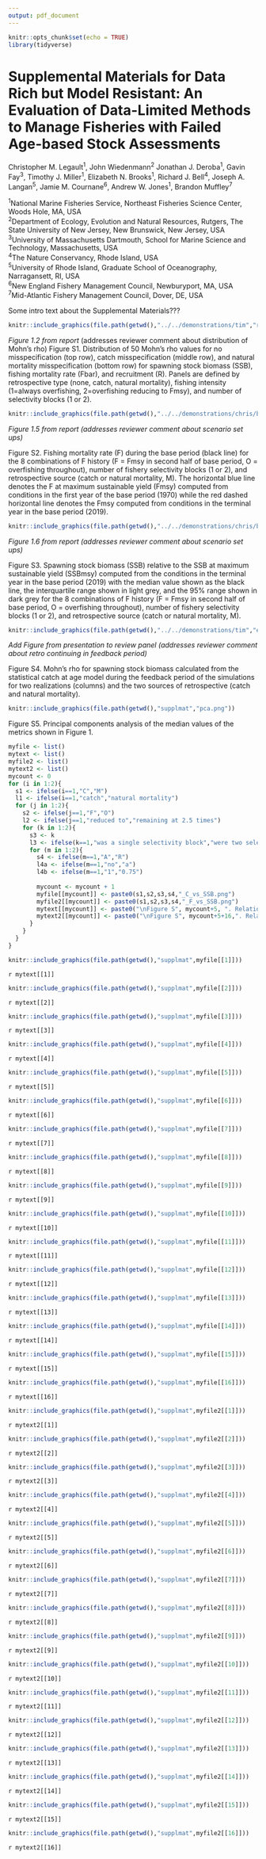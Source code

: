 ```yaml
---
output: pdf_document
---
```


```r
knitr::opts_chunk$set(echo = TRUE)
library(tidyverse)
```

\newpage

# Supplemental Materials for Data Rich but Model Resistant: An Evaluation of Data-Limited Methods to Manage Fisheries with Failed Age-based Stock Assessments

  
Christopher M. Legault^1^, John Wiedenmann^2^ Jonathan J. Deroba^1^, Gavin Fay^3^, Timothy J. Miller^1^, Elizabeth N. Brooks^1^, Richard J. Bell^4^, Joseph A. Langan^5^, Jamie M. Cournane^6^, Andrew W. Jones^1^, Brandon Muffley^7^


^1^National Marine Fisheries Service, Northeast Fisheries Science Center, Woods Hole, MA, USA  
^2^Department of Ecology, Evolution and Natural Resources, Rutgers, The State University of New Jersey, New Brunswick, New Jersey, USA  
^3^University of Massachusetts Dartmouth, School for Marine Science
and Technology, Massachusetts, USA  
^4^The Nature Conservancy, Rhode Island, USA  
^5^University of Rhode Island, Graduate School of Oceanography, Narragansett, RI, USA  
^6^New England Fishery Management Council, Newburyport, MA, USA  
^7^Mid-Atlantic Fishery Management Council, Dover, DE, USA  

Some intro text about the Supplemental Materials???

```r
knitr::include_graphics(file.path(getwd(),"../../demonstrations/tim","retro_results_plots.png"))
```

*Figure 1.2 from report*  (addresses reviewer comment about distribution of Mohn's rho)
Figure S1. Distribution of 50 Mohn’s rho values for no misspecification (top row), catch misspecification (middle row), and natural mortality misspecification (bottom row) for spawning stock biomass (SSB), fishing mortality rate (Fbar), and recruitment (R). Panels are defined by retrospective type (none, catch, natural mortality), fishing intensity (1=always overfishing, 2=overfishing reducing to Fmsy), and number of selectivity blocks (1 or 2).
\newpage

```r
knitr::include_graphics(file.path(getwd(),"../../demonstrations/chris/base_sims","F.png"))
```

*Figure 1.5 from report (addresses reviewer comment about scenario set ups)*

Figure S2. Fishing mortality rate (F) during the base period (black line) for the 8 combinations of F history (F = Fmsy in second half of base period, O = overfishing throughout), number of fishery selectivity blocks (1 or 2), and retrospective source (catch or natural mortality, M). The horizontal blue line denotes the F at maximum sustainable yield (Fmsy) computed from conditions in the first year of the base period (1970) while the red dashed horizontal line denotes the Fmsy computed from conditions in the terminal year in the base period (2019).
\newpage

```r
knitr::include_graphics(file.path(getwd(),"../../demonstrations/chris/base_sims","ssb_plots_rel50.png"))
```

*Figure 1.6 from report (addresses reviewer comment about scenario set ups)*

Figure S3. Spawning stock biomass (SSB) relative to the SSB at maximum sustainable yield (SSBmsy) computed from the conditions in the terminal year in the base period (2019) with the median value shown as the black line, the interquartile range shown in light grey, and the 95% range shown in dark grey for the 8 combinations of F history (F = Fmsy in second half of base period, O = overfishing throughout), number of fishery selectivity blocks (1 or 2), and retrospective source (catch or natural mortality, M).
\newpage

```r
knitr::include_graphics(file.path(getwd(),"../../demonstrations/tim","example_feedback_SSB_retro.png"))
```

*Add Figure from presentation to review panel (addresses reviewer comment about retro continuing in feedback period)*

Figure S4. Mohn's rho for spawning stock biomass calculated from the statistical catch at age model during the feedback period of the simulations for two realizations (columns) and the two sources of retrospective (catch and natural mortality).
\newpage

```r
knitr::include_graphics(file.path(getwd(),"supplmat","pca.png"))
```

Figure S5. Principal components analysis of the median values of the metrics shown in Figure 1.
\newpage


```r
myfile <- list()
mytext <- list()
myfile2 <- list()
mytext2 <- list()
mycount <- 0
for (i in 1:2){
  s1 <- ifelse(i==1,"C","M")
  l1 <- ifelse(i==1,"catch","natural mortality")
  for (j in 1:2){
    s2 <- ifelse(j==1,"F","O")
    l2 <- ifelse(j==1,"reduced to","remaining at 2.5 times")
    for (k in 1:2){
      s3 <- k
      l3 <- ifelse(k==1,"was a single selectivity block","were two selectivity blocks")
      for (m in 1:2){
        s4 <- ifelse(m==1,"A","R")
        l4a <- ifelse(m==1,"no","a")
        l4b <- ifelse(m==1,"1","0.75")
        
        mycount <- mycount + 1
        myfile[[mycount]] <- paste0(s1,s2,s3,s4,"_C_vs_SSB.png")
        myfile2[[mycount]] <- paste0(s1,s2,s3,s4,"_F_vs_SSB.png")
        mytext[[mycount]] <- paste0("\nFigure S", mycount+5, ". Relationship between long-term average catch and spawning stock biomass relative to their reference points by method. Each point represents the average for years 21-40 in the feedback period for a single iteration of a scenario. The scenario shown is where ", l1, " was the source of the retrospective pattern with $F$ ", l2, " $F_{MSY}$ in the second half of the base period, there ", l3, ", and where ", l4a, " buffer was applied to the catch advice (catch multiplier = ", l4b, ").")
        mytext2[[mycount]] <- paste0("\nFigure S", mycount+5+16,". Relationship between long-term average fishing mortality rate and spawning stock biomass relative to their reference points by method. Each point represents the average for years 21-40 in the feedback period for a single iteration of a scenario. The scenario shown is where ", l1, " was the source of the retrospective pattern with $F$ ", l2, " $F_{MSY}$ in the second half of the base period, there ", l3, ", and where ", l4a, " buffer was applied to the catch advice (catch multiplier = ", l4b, ").")
      }
    }
  }
}
```

```r
knitr::include_graphics(file.path(getwd(),"supplmat",myfile[[1]]))
```
`r mytext[[1]]`
\newpage

```r
knitr::include_graphics(file.path(getwd(),"supplmat",myfile[[2]]))
```
`r mytext[[2]]`
\newpage

```r
knitr::include_graphics(file.path(getwd(),"supplmat",myfile[[3]]))
```
`r mytext[[3]]`
\newpage

```r
knitr::include_graphics(file.path(getwd(),"supplmat",myfile[[4]]))
```
`r mytext[[4]]`
\newpage

```r
knitr::include_graphics(file.path(getwd(),"supplmat",myfile[[5]]))
```
`r mytext[[5]]`
\newpage

```r
knitr::include_graphics(file.path(getwd(),"supplmat",myfile[[6]]))
```
`r mytext[[6]]`
\newpage

```r
knitr::include_graphics(file.path(getwd(),"supplmat",myfile[[7]]))
```
`r mytext[[7]]`
\newpage

```r
knitr::include_graphics(file.path(getwd(),"supplmat",myfile[[8]]))
```
`r mytext[[8]]`
\newpage

```r
knitr::include_graphics(file.path(getwd(),"supplmat",myfile[[9]]))
```
`r mytext[[9]]`
\newpage

```r
knitr::include_graphics(file.path(getwd(),"supplmat",myfile[[10]]))
```
`r mytext[[10]]`
\newpage

```r
knitr::include_graphics(file.path(getwd(),"supplmat",myfile[[11]]))
```
`r mytext[[11]]`
\newpage

```r
knitr::include_graphics(file.path(getwd(),"supplmat",myfile[[12]]))
```
`r mytext[[12]]`
\newpage

```r
knitr::include_graphics(file.path(getwd(),"supplmat",myfile[[13]]))
```
`r mytext[[13]]`
\newpage

```r
knitr::include_graphics(file.path(getwd(),"supplmat",myfile[[14]]))
```
`r mytext[[14]]`
\newpage

```r
knitr::include_graphics(file.path(getwd(),"supplmat",myfile[[15]]))
```
`r mytext[[15]]`
\newpage

```r
knitr::include_graphics(file.path(getwd(),"supplmat",myfile[[16]]))
```
`r mytext[[16]]`
\newpage

```r
knitr::include_graphics(file.path(getwd(),"supplmat",myfile2[[1]]))
```
`r mytext2[[1]]`
\newpage

```r
knitr::include_graphics(file.path(getwd(),"supplmat",myfile2[[2]]))
```
`r mytext2[[2]]`
\newpage

```r
knitr::include_graphics(file.path(getwd(),"supplmat",myfile2[[3]]))
```
`r mytext2[[3]]`
\newpage

```r
knitr::include_graphics(file.path(getwd(),"supplmat",myfile2[[4]]))
```
`r mytext2[[4]]`
\newpage

```r
knitr::include_graphics(file.path(getwd(),"supplmat",myfile2[[5]]))
```
`r mytext2[[5]]`
\newpage

```r
knitr::include_graphics(file.path(getwd(),"supplmat",myfile2[[6]]))
```
`r mytext2[[6]]`
\newpage

```r
knitr::include_graphics(file.path(getwd(),"supplmat",myfile2[[7]]))
```
`r mytext2[[7]]`
\newpage

```r
knitr::include_graphics(file.path(getwd(),"supplmat",myfile2[[8]]))
```
`r mytext2[[8]]`
\newpage

```r
knitr::include_graphics(file.path(getwd(),"supplmat",myfile2[[9]]))
```
`r mytext2[[9]]`
\newpage

```r
knitr::include_graphics(file.path(getwd(),"supplmat",myfile2[[10]]))
```
`r mytext2[[10]]`
\newpage

```r
knitr::include_graphics(file.path(getwd(),"supplmat",myfile2[[11]]))
```
`r mytext2[[11]]`
\newpage

```r
knitr::include_graphics(file.path(getwd(),"supplmat",myfile2[[12]]))
```
`r mytext2[[12]]`
\newpage

```r
knitr::include_graphics(file.path(getwd(),"supplmat",myfile2[[13]]))
```
`r mytext2[[13]]`
\newpage

```r
knitr::include_graphics(file.path(getwd(),"supplmat",myfile2[[14]]))
```
`r mytext2[[14]]`
\newpage

```r
knitr::include_graphics(file.path(getwd(),"supplmat",myfile2[[15]]))
```
`r mytext2[[15]]`
\newpage

```r
knitr::include_graphics(file.path(getwd(),"supplmat",myfile2[[16]]))
```
`r mytext2[[16]]`
\newpage

